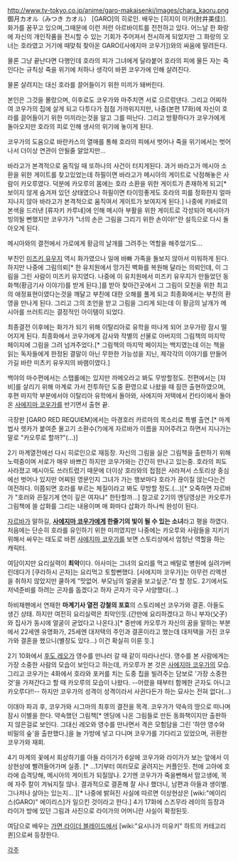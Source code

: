 http://www.tv-tokyo.co.jp/anime/garo-makaisenki/images/chara_kaoru.png
御月カオル（みつき カオル）
[GARO]의 히로인. 배우는 [히지이 미카(肘井美佳)].
화가를 꿈꾸고 있으며,그때문에 이런 저런 아르바이트를 전전하고 있다. 어느날 한 화랑에 자신의 개인작품을 전시할 수 있는 기회가 주어져서 전시하게 되었지만 그 화랑의 오너는 호라였고 거기에 때맞춰 찾아온 GARO([사에지마 코우가])와의 싸움에 말려든다.

물론 그냥 끝난다면 다행인데 호라의 피가 그녀에게 달라붙어 호라의 피에 물든 자는 죽인다는 규칙상 죽을 위기에 처하나 생각이 바뀐 코우가에 인해 살려진다.

물론 살려지는 대신 호라를 끌어들이기 위한 미끼가 돼버린다.

본인은 그것을 몰랐으며, 이후로도 코우가와 마주치면 서로 으르렁댄다. 그리고 어찌하여 코우가의 집에 살게 되고 다투다가 점점 가까위지지만, 나중(본편 17화)에 자신이 호라를 끌어들이기 위한 미끼라는것을 알고 그를 떠난다.
그리고 방황하다가 코우가에게 돌아오지만 호라의 피로 인해 생사의 위기에 놓이게 된다.

코우가의 도움으로 바란카스의 열매를 통해 호라의 피에서 벗어나 죽을 위기에서는 벗어나서 더이상 연관이 안될줄 알았지만...

바라고가 본격적으로 움직일 때 또하나의 사건이 터지게된다. 과거 바라고가 메시아 소환을 위한 게이트를 찾고있었는데 하필이면 바라고가 메시아의 게이트로 낙점해놓은 사람이 카오루였다. 덕분에 카오루의 몸에는 호라 소환을 위한 게이트가 존재하게 되고[* 보이지 않게 숨겨져 있던 상태였으나 하필이면 타이밍좋게도 호라의 피를 정화한지 얼마 지나지 않아 바라고가 본격적으로 움직여서 게이트가 보여지게 된다.] 나중에 키바로의 본색을 드러낸 [류자키 카루네]에 인해 메시아 부활을 위한 게이트로 각성되어 메시아가 빙의될 뻔했지만 코우가가 "너의 손은 그림을 그리기 위한 손이야!"란 설득으로 다시 돌아오게 된다.

메시아와의 결전에서 가로에게 황금의 날개를 그려주는 역할을 해주었기도...

부친인 [[미즈키 유우지]] 역시 화가였으나 일에 바빠 가족을 돌보지 않아서 미워하게 된다. 하지만 나중에 그림의뢰[* 한 유치원에서 망가진 벽화를 복원해 달라는 의뢰인데, 이 그림을 그린 사람이 미즈키 유지였다. 나중에 이 유치원에서 미즈키 유우지가 만들었던 동화책(황금기사 이야기)를 받게 된다.]를 받아 찾아간곳에서 그 그림이 모친을 위한 최고의 애정표현이였다는것을 깨달고 부친에 대한 오해를 풀게 되고 최종화에서는 부친의 환영을 만나게 된다. 그리고 그의 조언을 받고 그림을 그리게 되는데 이 황금의 날개가 메시아를 쓰러트리는 결정적인 아이템이 되었다.

최종결전 이후에는 화가가 되기 위해 이탈리아로 유학을 떠나게 되어 코우가랑 잠시 떨어지게 된다. 최종화에서 코우가에게 감사와 작별의 선물로 아버지의 그림책의 마지막 페이지에 그림을 그려 넘겨주었다.[* 그림책의 마지막 페이지는 백지였는데 이는 책을 읽는 독자들에게 한정된 결말이 아닌 무한한 가능성을 지닌, 제각각의 이야기를 만들어가길 바란 미츠키 유우지의 바램이였다.]

백야의 마수편에서는 스탭롤에는 있지만 까메오라고 봐도 무방할정도. 전편에서는 [쟈비]를 살리기 위해 마계로 가서 전투하던 도중 환영으로 나왔을 때 잠깐 출현하였으며, 후편 마지막 부분에서야 이탈리아 유학에서 돌아와, 사에지마 저택에서 칸타이에서 돌아온 [[사에지마 코우가]]를 반기면서 출현 끝.

극장판 [GARO RED REQUIEM]에서는 마경호러 카르마의 목소리로 특별 출연.[* 마계법사 렛카가 붙여준 물고기 소환수(?)에게 자르바가 이름을 지어주려고 하면서 지나가는 말로 "카오루로 할까?"(...)]

2기 마계열전에선 다시 히로인으로 재등장. 자신의 그림을 실은 그림책을 출판하기 위해 노력중이며 서로가 매우 바쁘긴 하지만 코우가와는 간간히 만나고 있는중.
호라의 피도 사라졌고 메시아도 쓰러트렸기 때문에 더이상 호라와의 접점은 사라져서 스토리상 중심에선 벗어나 있지만 어찌된 영문인지 그녀가 가는 행보마다 호라가 끊이질 않는다는건 여전하다. 이쯤되면 호라를 부르는 체질이라고 봐도 무방할 정도.(...)[* 오죽하면 자르바가 "호러와 끈질기게 연이 깊은 여자냐" 한탄할까...]
참고로 2기의 엔딩영상은 카오루가 그림책에 쓸 삽화를 그리는 내용이며 매 화마다 삽화가 하나씩 완성이 된다.

[[자르바]]가 말하길, '''[[사에지마 코우가]]에게 한줄기의 빛이 될 수 있는 소녀'''라고 평을 하였다. 처음에는 단순히 호라를 유인하기 위한 미끼였지만 나중에는 카오루와 사람들을 지키기 위해서 싸우는 태도로 바뀐 [[사에지마 코우가]]를 보면 스토리상에서 엄청난 역할을 하는 캐릭터.

여담이지만 요리실력이 '''최악'''이다. 아사미는 그녀의 요리를 먹고 배탈로 병원에 실려가버린데다가 [쿠라하시 곤자]는 요리먹고 토할뻔했다. [사에지마 코우가]는 아무런 리액션을 취하지 않았지만 쿨하게 "맛없어. 부모님의 얼굴을 보고싶군."라 할 정도. 2기에서도 저녁준비를 하려는 곤자를 돕겠다고 하자 곤자가 극구 사양했다(...)

하비재팬에서 연재한 '''마계기사 열전 강철의 포효'''의 스토리에선 코우가와 결혼. 아들도 생긴 상태. 하지만 여전히 요리실력은 최악인듯.(간만에 요리하겠다고 하니 부자(父子)와 집사가 동시에 얼굴이 굳었다고 나온다.)[* 중반에 카오루가 자신의 꿈을 말하는 부분에서 22세엔 유명화가, 25세엔 대저택의 주인과 결혼이라고 했는데 대저택을 가진 코우가와 결혼을 했으니(별장도 있다...) 이건 확실히 이룬 듯.]

2기 10화에서 [[후도 레오]]가 영수를 만나러 갈 때 같이 따라나선다. 영수를 본 사람에게는 가장 소중한 사람의 모습이 보인다고 하는데, 카오루가 본 것은 [[사에지마 코우가]]의 모습. 그리고 코우가는 4화에서 호라와 포커를 치는 도중 칩을 빌려주는 담보로 '가장 소중한 것'을 가져간다고 할 때 카오루의 모습이 나왔다. --어렸을 때부터 함께한 곤자도 아니고 카오루다!!-- 하지만 코우가의 성격이 성격이라서 사귄다든가 하는 묘사는 전혀 없다(...)

이데아 파괴 후, 코우가와 시그마의 최후의 결전을 목격. 코우가가 약속의 땅으로 떠나며 잠시 이별을 한다.
약속했던 그림책[* 엔딩에 나온 그림들로 만든 동화책이지만 출판하지 않은걸로 보인다. 그대신 레오와 영수를 만나면서 격은 모험담을 그린 '하얀 영수와 비밀의 숲'을 출판했다.]을 늘 가방에 넣고 다니며 코우가를 기다리고 있었으며, 귀환한 코우가와 재회.

4기 마계의 꽃에서 회상하기를 아들 라이가가 6살에 코우가와 라이가가 보는 앞에서 이상현상에 빨려들어가며 실종. [* ...1기부터 여러모로 굴려지는 커플인듯. 천애 고아에 호라에 습격당해, 메시아의 게이트가 되질않나. 2기엔 코우가가 죽을뻔해서 맘고생에, 목에 자주 칼이 겨눠지질 않나. 결과적으로 결혼해 잘 사나 했더니, 남편과 아들과 생이별. 그나저나 살아는 있는지... ][* 나중에 밝혀진 사실에 따르면 이상현상은 [wiki:"에이리스(GARO)" 에이리스]가 일으킨 것이라고 한다.]
4기 17화에 스즈무라 레이의 등장과 라이가 방에 있던 그림과 사진으로 라이가의 어머니란 사실이 확정된듯.

여담으로 배우는 [[가면 라이더 블레이드]]에서 [wiki:"요시나가 미유키" 하트의 카테고리 퀸]으로써 등장한다.

[[각주]]
